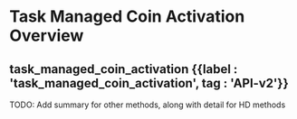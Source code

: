 
# Task Managed Coin Activation Overview

## task\_managed\_coin\_activation {{label : 'task_managed_coin_activation', tag : 'API-v2'}}

<TocForIndex />

<DevComment>
  TODO: Add summary for other methods, along with detail for HD methods
</DevComment>
